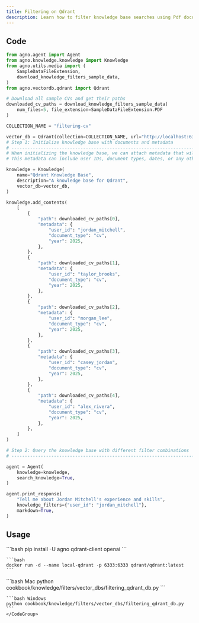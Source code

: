 ```yaml
---
title: Filtering on Qdrant
description: Learn how to filter knowledge base searches using Pdf documents with user-specific metadata in Qdrant.
---
```


## Code

```python
from agno.agent import Agent
from agno.knowledge.knowledge import Knowledge
from agno.utils.media import (
    SampleDataFileExtension,
    download_knowledge_filters_sample_data,
)
from agno.vectordb.qdrant import Qdrant

# Download all sample CVs and get their paths
downloaded_cv_paths = download_knowledge_filters_sample_data(
    num_files=5, file_extension=SampleDataFileExtension.PDF
)

COLLECTION_NAME = "filtering-cv"

vector_db = Qdrant(collection=COLLECTION_NAME, url="http://localhost:6333")
# Step 1: Initialize knowledge base with documents and metadata
# ------------------------------------------------------------------------------
# When initializing the knowledge base, we can attach metadata that will be used for filtering
# This metadata can include user IDs, document types, dates, or any other attributes

knowledge = Knowledge(
    name="Qdrant Knowledge Base",
    description="A knowledge base for Qdrant",
    vector_db=vector_db,
)

knowledge.add_contents(
    [
        {
            "path": downloaded_cv_paths[0],
            "metadata": {
                "user_id": "jordan_mitchell",
                "document_type": "cv",
                "year": 2025,
            },
        },
        {
            "path": downloaded_cv_paths[1],
            "metadata": {
                "user_id": "taylor_brooks",
                "document_type": "cv",
                "year": 2025,
            },
        },
        {
            "path": downloaded_cv_paths[2],
            "metadata": {
                "user_id": "morgan_lee",
                "document_type": "cv",
                "year": 2025,
            },
        },
        {
            "path": downloaded_cv_paths[3],
            "metadata": {
                "user_id": "casey_jordan",
                "document_type": "cv",
                "year": 2025,
            },
        },
        {
            "path": downloaded_cv_paths[4],
            "metadata": {
                "user_id": "alex_rivera",
                "document_type": "cv",
                "year": 2025,
            },
        },
    ]
)

# Step 2: Query the knowledge base with different filter combinations
# ------------------------------------------------------------------------------

agent = Agent(
    knowledge=knowledge,
    search_knowledge=True,
)

agent.print_response(
    "Tell me about Jordan Mitchell's experience and skills",
    knowledge_filters={"user_id": "jordan_mitchell"},
    markdown=True,
)
```

## Usage

<Steps>
  <Step title="Install libraries">
    ```bash
    pip install -U agno qdrant-client openai
    ```
  </Step>

  <Step title="Run Qdrant">

    ```bash
    docker run -d --name local-qdrant -p 6333:6333 qdrant/qdrant:latest
    ```
  </Step>

  <Step title="Run the example">
    <CodeGroup>
    ```bash Mac
    python cookbook/knowledge/filters/vector_dbs/filtering_qdrant_db.py 
    ```

    ```bash Windows
    python cookbook/knowledge/filters/vector_dbs/filtering_qdrant_db.py
    ```
    </CodeGroup>
  </Step>
</Steps>